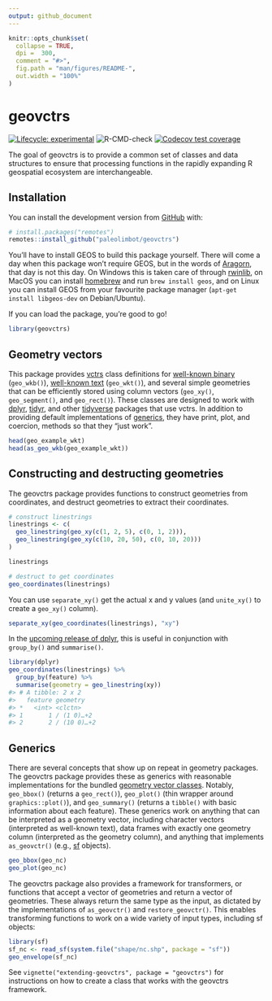 ```yaml
---
output: github_document
---
```


<!-- README.md is generated from README.Rmd. Please edit that file -->

```r
knitr::opts_chunk$set(
  collapse = TRUE,
  dpi =  300,
  comment = "#>",
  fig.path = "man/figures/README-",
  out.width = "100%"
)
```

# geovctrs

<!-- badges: start -->
[![Lifecycle: experimental](https://img.shields.io/badge/lifecycle-experimental-orange.svg)](https://www.tidyverse.org/lifecycle/#experimental)
![R-CMD-check](https://github.com/paleolimbot/geovctrs/workflows/R-CMD-check/badge.svg)
[![Codecov test coverage](https://codecov.io/gh/paleolimbot/geovctrs/branch/master/graph/badge.svg)](https://codecov.io/gh/paleolimbot/geovctrs?branch=master)
<!-- badges: end -->

The goal of geovctrs is to provide a common set of classes and data structures to ensure that processing functions in the rapidly expanding R geospatial ecosystem are interchangeable.

## Installation

You can install the development version from [GitHub](https://github.com/) with:

``` r
# install.packages("remotes")
remotes::install_github("paleolimbot/geovctrs")
```

You'll have to install GEOS to build this package yourself. There will come a day when this package won't require GEOS, but in the words of [Aragorn](https://en.wikipedia.org/wiki/Aragorn), that day is not this day. On Windows this is taken care of through [rwinlib](https://github.com/rwinlib), on MacOS you can install [homebrew](https://brew.sh/) and run `brew install geos`, and on Linux you can install GEOS from your favourite package manager (`apt-get install libgeos-dev` on Debian/Ubuntu).

If you can load the package, you're good to go!

```r
library(geovctrs)
```

## Geometry vectors

This package provides [vctrs](https://vctrs.r-lib.org/) class definitions for [well-known binary](https://en.wikipedia.org/wiki/Well-known_text_representation_of_geometry#Well-known_binary) (`geo_wkb()`), [well-known text](https://en.wikipedia.org/wiki/Well-known_text_representation_of_geometry) (`geo_wkt()`), and several simple geometries that can be efficiently stored using column vectors (`geo_xy()`, `geo_segment()`, and `geo_rect()`). These classes are designed to work with [dplyr](https://dplyr.tidyverse.org/), [tidyr](https://tidyr.tidyverse.org/), and other [tidyverse](https://tidyverse.org/) packages that use vctrs. In addition to providing default implementations of [ generics](#generics), they have print, plot, and coercion, methods so that they "just work".

```r
head(geo_example_wkt)
head(as_geo_wkb(geo_example_wkt))
```

## Constructing and destructing geometries

The geovctrs package provides functions to construct geometries from coordinates, and destruct geometries to extract their coordinates.

```r
# construct linestrings
linestrings <- c(
  geo_linestring(geo_xy(c(1, 2, 5), c(0, 1, 2))),
  geo_linestring(geo_xy(c(10, 20, 50), c(0, 10, 20)))
)

linestrings

# destruct to get coordinates
geo_coordinates(linestrings)
```

You can use `separate_xy()` get the actual x and y values (and `unite_xy()` to create a `geo_xy()` column).

```r
separate_xy(geo_coordinates(linestrings), "xy")
```

In the [upcoming release of dplyr](https://www.tidyverse.org/blog/2020/03/dplyr-1-0-0-summarise/), this is useful in conjunction with `group_by()` and `summarise()`.

```r
library(dplyr)
geo_coordinates(linestrings) %>% 
  group_by(feature) %>% 
  summarise(geometry = geo_linestring(xy))
#> # A tibble: 2 x 2
#>   feature geometry   
#> *   <int> <clctn>    
#> 1       1 / (1 0)…+2 
#> 2       2 / (10 0)…+2
```

## Generics

There are several concepts that show up on repeat in geometry packages. The geovctrs package provides these as generics with reasonable implementations for the bundled [geometry vector classes](#geometry-vectors). Notably, `geo_bbox()` (returns a `geo_rect()`), `geo_plot()` (thin wrapper around `graphics::plot()`), and `geo_summary()` (returns a `tibble()` with basic information about each feature). These generics work on anything that can be interpreted as a geometry vector, including character vectors (interpreted as well-known text), data frames with exactly one geometry column (interpreted as the geometry column), and anything that implements `as_geovctr()` (e.g., [sf](https://r-spatial.github.io/sf) objects).

```r
geo_bbox(geo_nc)
geo_plot(geo_nc)
```

The geovctrs package also provides a framework for transformers, or functions that accept a vector of geometries and return a vector of geometries. These always return the same type as the input, as dictated by the implementations of `as_geovctr()` and `restore_geovctr()`. This enables transforming functions to work on a wide variety of input types, including sf objects:

```r
library(sf)
sf_nc <- read_sf(system.file("shape/nc.shp", package = "sf"))
geo_envelope(sf_nc)
```

See `vignette("extending-geovctrs", package = "geovctrs")` for instructions on how to create a class that works with the geovctrs framework.
